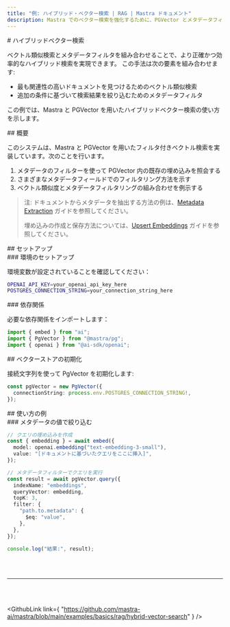 ```yaml
---
title: "例: ハイブリッド・ベクター検索 | RAG | Mastra ドキュメント"
description: Mastra でのベクター検索を強化するために、PGVector とメタデータフィルターを組み合わせて活用する例。
---
```




<div id="hybrid-vector-search">
  # ハイブリッドベクター検索
</div>

ベクトル類似検索とメタデータフィルタを組み合わせることで、より正確かつ効率的なハイブリッド検索を実現できます。
この手法は次の要素を組み合わせます:

- 最も関連性の高いドキュメントを見つけるためのベクトル類似検索
- 追加の条件に基づいて検索結果を絞り込むためのメタデータフィルタ

この例では、Mastra と PGVector を用いたハイブリッドベクター検索の使い方を示します。

<div id="overview">
  ## 概要
</div>

このシステムは、Mastra と PGVector を用いたフィルタ付きベクトル検索を実装しています。次のことを行います。

1. メタデータのフィルターを使って PGVector 内の既存の埋め込みを照会する
2. さまざまなメタデータフィールドでのフィルタリング方法を示す
3. ベクトル類似度とメタデータフィルタリングの組み合わせを例示する

> 注: ドキュメントからメタデータを抽出する方法の例は、[Metadata Extraction](../embedding/metadata-extraction) ガイドを参照してください。
>
> 埋め込みの作成と保存方法については、[Upsert Embeddings](/examples/rag/upsert/upsert-embeddings) ガイドを参照してください。

<div id="setup">
  ## セットアップ
</div>

<div id="environment-setup">
  ### 環境のセットアップ
</div>

環境変数が設定されていることを確認してください：

```bash title=".env"
OPENAI_API_KEY=your_openai_api_key_here
POSTGRES_CONNECTION_STRING=your_connection_string_here
```


<div id="dependencies">
  ### 依存関係
</div>

必要な依存関係をインポートします：

```typescript copy showLineNumbers title="src/index.ts"
import { embed } from "ai";
import { PgVector } from "@mastra/pg";
import { openai } from "@ai-sdk/openai";
```


<div id="vector-store-initialization">
  ## ベクターストアの初期化
</div>

接続文字列を使って PgVector を初期化します:

```typescript copy showLineNumbers{4} title="src/index.ts"
const pgVector = new PgVector({
  connectionString: process.env.POSTGRES_CONNECTION_STRING!,
});
```


<div id="example-usage">
  ## 使い方の例
</div>

<div id="filter-by-metadata-value">
  ### メタデータの値で絞り込む
</div>

```typescript copy showLineNumbers{6} title="src/index.ts"
// クエリの埋め込みを作成
const { embedding } = await embed({
  model: openai.embedding("text-embedding-3-small"),
  value: "[ドキュメントに基づいたクエリをここに挿入]",
});

// メタデータフィルターでクエリを実行
const result = await pgVector.query({
  indexName: "embeddings",
  queryVector: embedding,
  topK: 3,
  filter: {
    "path.to.metadata": {
      $eq: "value",
    },
  },
});

console.log("結果:", result);
```

<br />

<br />

<hr className="dark:border-[#404040] border-gray-300" />

<br />

<br />

<GithubLink
  link={
"https://github.com/mastra-ai/mastra/blob/main/examples/basics/rag/hybrid-vector-search"
}
/>

